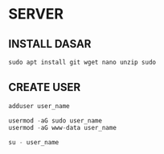 # SERVER

## INSTALL DASAR


```js copy
sudo apt install git wget nano unzip sudo
```

## CREATE USER
```js copy
adduser user_name
```

```js copy
usermod -aG sudo user_name
usermod -aG www-data user_name
```
```js copy
su - user_name
```





<Cards>
  <Card title="Engine" href="/server/engine"/>
  <Card title="Hardening" href="/server/hardening"/>

</Cards>
